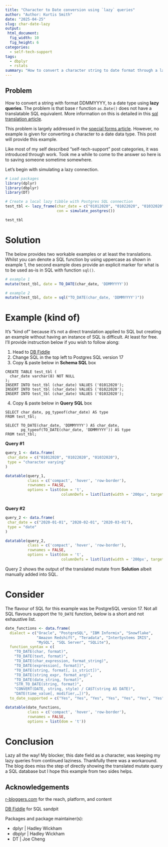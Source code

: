 ```yaml
---
title: "Character to Date conversion using `lazy` queries"
author: "Author: Kurtis Smith"
date: "2025-04-25"
slug: char-date-lazy
output: 
 html_document:
  fig_width: 10
  fig_height: 6
categories:
  - self-tech-support
tags:
  - dbplyr
  - rstats
summary: "How to convert a character string to date format through a lazy query without saving data to local memory"
---
```


## Problem

How to convert a string with format DDMMYYYY, to a date type using **lazy queries**. The problem is that base r function `as.Date()` does not have a translatable SQL equivalent. More information on this is detailed in this [sql translation article](https://dbplyr.tidyverse.org/articles/sql-translation.html#known-functions).

This problem is largely addressed in the [special forms article](https://dbplyr.tidyverse.org/articles/translation-function.html#special-forms). However, no example is given for converting a character to a date data type. This post will provide this example.

Like most of my self described "self-tech-support" post categories, it was introduced through work. Took me a while to come to the answer so here is to saving someone sometime somewhere.

Let's begin with simulating a lazy connection.

```r
# Load packages
library(dplyr)
library(dbplyr)
library(DT)

# Create a local lazy tibble with Postgres SQL connection
test_tbl <- lazy_frame(char_date = c("01012020", "01022020", "01032020"),
                       con = simulate_postgres())

test_tbl
```

# Solution

The below provides two workable examples or at least the translations. Whilst you can denote a SQL function by using uppercase as shown in example 1, the second example does provide an explicit marker for what is to be used as-is in SQL with function `sql()`.

```r
# example 1 
mutate(test_tbl, date = TO_DATE(char_date, 'DDMMYYYY'))

# example 2
mutate(test_tbl, date = sql("TO_DATE(char_date, 'DDMMYYYY')"))

```

# Example (kind of)

It's "kind of" because it's not a direct translation applied to SQL but creating an example without having an instance of SQL is difficult. At least for free. I'll provide instruction below if you wish to follow along:

1.  Head to  [DB Fiddle](https://www.db-fiddle.com/)
2.  Change SQL in the top left to Postgres SQL version 17
3.  Copy & paste below in **Schema SQL** box

```         
CREATE TABLE test_tbl (
  char_date varchar(8) NOT NULL
);
INSERT INTO test_tbl (char_date) VALUES ('01012020');
INSERT INTO test_tbl (char_date) VALUES ('01022020');
INSERT INTO test_tbl (char_date) VALUES ('01032020');
```

4.  Copy & paste below in **Query SQL** box

```         
SELECT char_date, pg_typeof(char_date) AS type
FROM test_tbl;

SELECT TO_DATE(char_date, 'DDMMYYYY') AS char_date, 
       pg_typeof(TO_DATE(char_date, 'DDMMYYYY')) AS type 
FROM test_tbl;
```

**Query #1**

```r

query_1 <- data.frame(
 char_date = c("01012020", "01022020", "01032020"), 
 type = "character varying"
)

datatable(query_1, 
          class = c('compact', 'hover', 'row-border'), 
          rownames = FALSE, 
          options = list(dom = 't', 
                         columnDefs = list(list(width = '200px', targets = "_all"))))



```

**Query #2**

```r

query_2 <- data.frame(
 char_date = c("2020-01-01", "2020-02-01", "2020-03-01"), 
 type = "date"
)

datatable(query_2, 
          class = c('compact', 'hover', 'row-border'), 
          rownames = FALSE, 
          options = list(dom = 't', 
                         columnDefs = list(list(width = '200px', targets = "_all"))))

```

Query 2 shows the output of the translated mutate from **Solution** albeit manually added into SQL.

# Consider

The flavour of SQL for this example was be PostgreSQL version 17. Not all SQL flavours support the `TO_DATE` function, below is a short and not exhaustive list.

```r

date_functions <- data.frame(
  dialect = c("Oracle", "PostgreSQL", "IBM Informix", "Snowflake",
              "Amazon Redshift", "Teradata", "InterSystems IRIS",
              "MySQL", "SQL Server", "SQLite"),
  function_syntax = c(
    "TO_DATE(char, format)",
    "TO_DATE(text, format)",
    "TO_DATE(char_expression, format_string)",
    "TO_DATE(expression[, format])",
    "TO_DATE(string, format[, is_strict])",
    "TO_DATE(string_expr, format_arg)",
    "TO_DATE(date_string, format)",
    "STR_TO_DATE(string, format)",
    "CONVERT(DATE, string, style) / CAST(string AS DATE)",
    "DATE(time_value[, modifier,…])"),
  to_date_supported = c("Yes", "Yes", "Yes", "Yes", "Yes", "Yes", "Yes", "No", "No", "No"))

datatable(date_functions, 
          class = c('compact', 'hover', 'row-border'), 
          rownames = FALSE, 
          options = list(dom = 't'))

```

# Conclusion

Lazy all the way! My blocker, this date field as a character, was keeping my lazy queries from continued laziness. Thankfully there was a workaround. The blog does miss the step of directly showing the translated mutate query a SQL database but I hope this example from two sides helps.

## Acknowledgements

[r-bloggers.com](r-bloggers.com) for the reach, platform, and content

[DB Fiddle](https://www.db-fiddle.com/) for SQL sandpit

Packages and package maintainer(s):

-   dplyr \| Hadley Wickham
-   dbplyr \| Hadley Wickham
-   DT \| Joe Cheng
